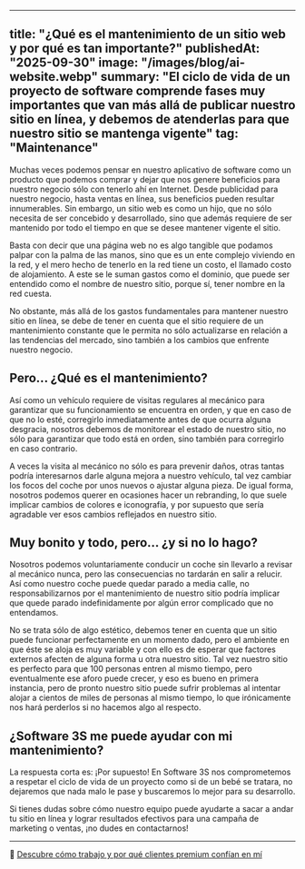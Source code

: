 
---
title: "¿Qué es el mantenimiento de un sitio web y por qué es tan importante?"
publishedAt: "2025-09-30"
image: "/images/blog/ai-website.webp"
summary: "El ciclo de vida de un proyecto de software comprende fases muy importantes que van más allá de publicar nuestro sitio en línea, y debemos de atenderlas para que nuestro sitio se mantenga vigente"
tag: "Maintenance"
---

Muchas veces podemos pensar en nuestro aplicativo de software como un producto que podemos comprar y dejar que nos genere beneficios para nuestro negocio sólo con tenerlo ahí en Internet. Desde publicidad para nuestro negocio, hasta ventas en línea, sus beneficios pueden resultar innumerables. Sin embargo, un sitio web es como un hijo, que no sólo necesita de ser concebido y desarrollado, sino que además requiere de ser mantenido por todo el tiempo en que se desee mantener vigente el sitio.

Basta con decir que una página web no es algo tangible que podamos palpar con la palma de las manos, sino que es un ente complejo viviendo en la red, y el mero hecho de tenerlo en la red tiene un costo, el llamado costo de alojamiento. A este se le suman gastos como el dominio, que puede ser entendido como el nombre de nuestro sitio, porque sí, tener nombre en la red cuesta.

No obstante, más allá de los gastos fundamentales para mantener nuestro sitio en línea, se debe de tener en cuenta que el sitio requiere de un mantenimiento constante que le permita no sólo actualizarse en relación a las tendencias del mercado, sino también a los cambios que enfrente nuestro negocio.

## Pero... ¿Qué es el mantenimiento?

Así como un vehículo requiere de visitas regulares al mecánico para garantizar que su funcionamiento se encuentra en orden, y que en caso de que no lo esté, corregirlo inmediatamente antes de que ocurra alguna desgracia, nosotros debemos de monitorear el estado de nuestro sitio, no sólo para garantizar que todo está en orden, sino también para corregirlo en caso contrario.

A veces la visita al mecánico no sólo es para prevenir daños, otras tantas podría interesarnos darle alguna mejora a nuestro vehículo, tal vez cambiar los focos del coche por unos nuevos o ajustar alguna pieza. De igual forma, nosotros podemos querer en ocasiones hacer un rebranding, lo que suele implicar cambios de colores e iconografía, y por supuesto que sería agradable ver esos cambios reflejados en nuestro sitio.

## Muy bonito y todo, pero... ¿y si no lo hago?

Nosotros podemos voluntariamente conducir un coche sin llevarlo a revisar al mecánico nunca, pero las consecuencias no tardarán en salir a relucir. Así como nuestro coche puede quedar parado a media calle, no responsabilizarnos por el mantenimiento de nuestro sitio podría implicar que quede parado indefinidamente por algún error complicado que no entendamos.

No se trata sólo de algo estético, debemos tener en cuenta que un sitio puede funcionar perfectamente en un momento dado, pero el ambiente en que éste se aloja es muy variable y con ello es de esperar que factores externos afecten de alguna forma u otra nuestro sitio. Tal vez nuestro sitio es perfecto para que 100 personas entren al mismo tiempo, pero eventualmente ese aforo puede crecer, y eso es bueno en primera instancia, pero de pronto nuestro sitio puede sufrir problemas al intentar alojar a cientos de miles de personas al mismo tiempo, lo que irónicamente nos hará perderlos si no hacemos algo al respecto.

## ¿Software 3S me puede ayudar con mi mantenimiento?

La respuesta corta es: ¡Por supuesto! En Software 3S nos comprometemos a respetar el ciclo de vida de un proyecto como si de un bebé se tratara, no dejaremos que nada malo le pase y buscaremos lo mejor para su desarrollo.

Si tienes dudas sobre cómo nuestro equipo puede ayudarte a sacar a andar tu sitio en línea y lograr resultados efectivos para una campaña de marketing o ventas, ¡no dudes en contactarnos!

---

🔗 [Descubre cómo trabajo y por qué clientes premium confían en mí](/about)
